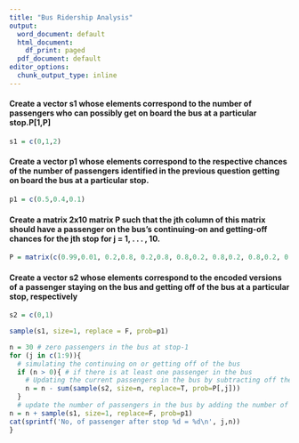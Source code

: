 ---
title: "Bus Ridership Analysis"
output:
  word_document: default
  html_document:
    df_print: paged
  pdf_document: default
editor_options:
  chunk_output_type: inline
---

#### Create a vector s1 whose elements correspond to the number of passengers who can possibly get on board the bus at a particular stop.P[1,P]

```{r}
s1 = c(0,1,2)
```

#### Create a vector p1 whose elements correspond to the respective chances of the number of passengers identified in the previous question getting on board the bus at a particular stop.

```{r}
p1 = c(0.5,0.4,0.1)
```

#### Create a matrix 2x10 matrix P such that the jth column of this matrix should have a passenger on the bus’s continuing-on and getting-off chances for the jth stop for j = 1, . . . , 10.

```{r}
P = matrix(c(0.99,0.01, 0.2,0.8, 0.2,0.8, 0.8,0.2, 0.8,0.2, 0.8,0.2, 0.8,0.2, 0.2,0.8, 0.2,0.8, 0,1), nrow=2, ncol=10)
```

#### Create a vector s2 whose elements correspond to the encoded versions of a passenger staying on the bus and getting off of the bus at a particular stop, respectively

```{r}
s2 = c(0,1)
```

```{r}
sample(s1, size=1, replace = F, prob=p1)
```

```{r}
n = 30 # zero passengers in the bus at stop-1
for (j in c(1:9)){
  # simulating the continuing on or getting off of the bus
  if (n > 0){ # if there is at least one passenger in the bus
    # Updating the current passengers in the bus by subtracting off the number of passengers that get off the bus at the j-th stop
    n = n - sum(sample(s2, size=n, replace=T, prob=P[,j]))
  }
  # update the number of passengers in the bus by adding the number of passenger into the bus at the j-th stop
n = n + sample(s1, size=1, replace=F, prob=p1)
cat(sprintf('No, of passenger after stop %d = %d\n', j,n))
}





```



